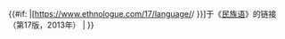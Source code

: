 {{#if: {{{1|}}}
|[https://www.ethnologue.com/17/language/{{{1|}}}/ {{{2|{{PAGENAME}}}}}]于《[[民族语]]》的链接（第17版，2013年）
|{{cite book|editor=Lewis, M. Paul|editor2=Gary F. Simons|editor3=Charles D. Fennig|year=2013|title=Ethnologue: Languages of the World|edition=17th|location=Dallas, Texas|publisher=SIL International|url=https://www.ethnologue.com/17/}}
}}<includeonly>{{Main other|[[Category:参考文献包含民族语第17版的条目]]|<!-- Don't categorize when not in main (article) space. -->}}</includeonly><noinclude>
{{documentation}}
<!-- Add categories to the /doc subpage, interwikis to Wikidata, not here -->
</noinclude>